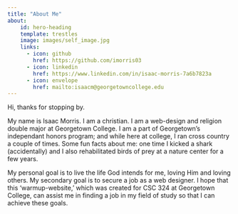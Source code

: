 ```yaml
---
title: "About Me"
about:
    id: hero-heading
    template: trestles
    image: images/self_image.jpg
    links:
      - icon: github
        href: https://github.com/imorris03
      - icon: linkedin
        href: https://www.linkedin.com/in/isaac-morris-7a6b7823a
      - icon: envelope
        href: mailto:isaacm@georgetowncollege.edu
---
```


Hi, thanks for stopping by.  

My name is Isaac Morris. I am a christian. I am a web-design and religion double major at Georgetown College. I am a part of Georgetown's independant honors program; and while here at college, I ran cross country a couple of times. Some fun facts about me: one time I kicked a shark (accidentally) and I also rehabilitated birds of prey at a nature center for a few years. 

My personal goal is to live the life God intends for me, loving Him and loving others. My secondary goal is to secure a job as a web designer. I hope that this 'warmup-website,' which was created for CSC 324 at Georgetown College, can assist me in finding a job in my field of study so that I can achieve these goals.